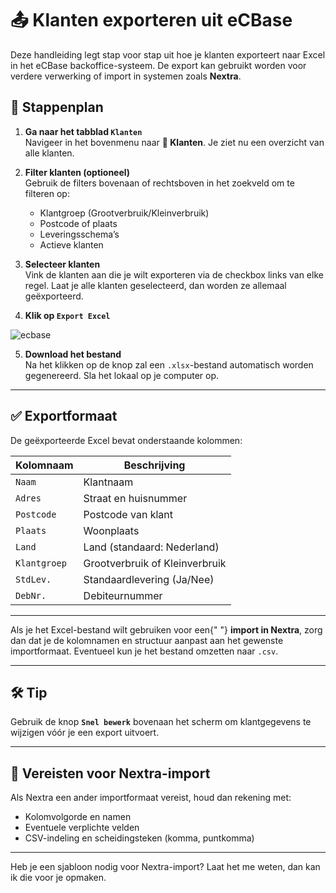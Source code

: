 # 📤 Klanten exporteren uit eCBase

Deze handleiding legt stap voor stap uit hoe je klanten exporteert naar Excel in het eCBase backoffice-systeem. De export kan gebruikt worden voor verdere verwerking of import in systemen zoals **Nextra**.

## 🧭 Stappenplan

1. **Ga naar het tabblad `Klanten`**  
   Navigeer in het bovenmenu naar **🧑 Klanten**. Je ziet nu een overzicht van alle klanten.

2. **Filter klanten (optioneel)**  
   Gebruik de filters bovenaan of rechtsboven in het zoekveld om te filteren op:

   - Klantgroep (Grootverbruik/Kleinverbruik)
   - Postcode of plaats
   - Leveringsschema’s
   - Actieve klanten

3. **Selecteer klanten**  
   Vink de klanten aan die je wilt exporteren via de checkbox links van elke regel. Laat je alle klanten geselecteerd, dan worden ze allemaal geëxporteerd.

4. **Klik op `Export Excel`**

![ecbase](/images/klanten/export-klanten.gif)

5. **Download het bestand**  
   Na het klikken op de knop zal een `.xlsx`-bestand automatisch worden gegenereerd. Sla het lokaal op je computer op.

---

## ✅ Exportformaat

De geëxporteerde Excel bevat onderstaande kolommen:

| Kolomnaam    | Beschrijving                   |
| ------------ | ------------------------------ |
| `Naam`       | Klantnaam                      |
| `Adres`      | Straat en huisnummer           |
| `Postcode`   | Postcode van klant             |
| `Plaats`     | Woonplaats                     |
| `Land`       | Land (standaard: Nederland)    |
| `Klantgroep` | Grootverbruik of Kleinverbruik |
| `StdLev.`    | Standaardlevering (Ja/Nee)     |
| `DebNr.`     | Debiteurnummer                 |

---


<Callout type="info" emoji="💡">
  Als je het Excel-bestand wilt gebruiken voor een{" "}
  <strong>import in Nextra</strong>, zorg dan dat je de kolomnamen en structuur
  aanpast aan het gewenste importformaat. Eventueel kun je het bestand omzetten
  naar <code>.csv</code>.
</Callout>

---

## 🛠️ Tip

Gebruik de knop **`Snel bewerk`** bovenaan het scherm om klantgegevens te wijzigen vóór je een export uitvoert.

---

## 📎 Vereisten voor Nextra-import

Als Nextra een ander importformaat vereist, houd dan rekening met:

- Kolomvolgorde en namen
- Eventuele verplichte velden
- CSV-indeling en scheidingsteken (komma, puntkomma)

---

Heb je een sjabloon nodig voor Nextra-import? Laat het me weten, dan kan ik die voor je opmaken.
